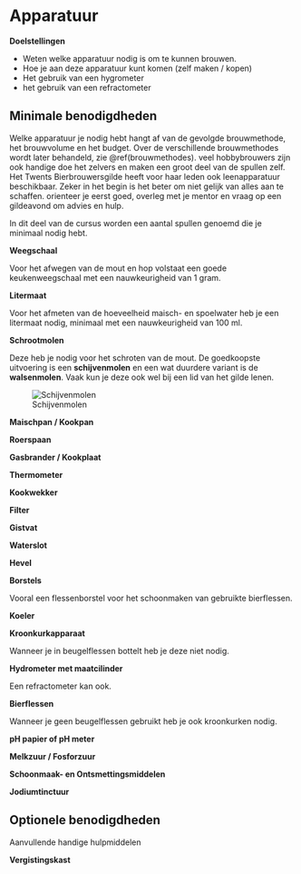 # Apparatuur {#apparatuur}

**Doelstellingen**

-  Weten welke apparatuur nodig is om te kunnen brouwen.
-  Hoe je aan deze apparatuur kunt komen (zelf maken / kopen)
-  Het gebruik van een hygrometer
-  het gebruik van een refractometer

## Minimale benodigdheden

Welke apparatuur je nodig hebt hangt af van de gevolgde brouwmethode, het brouwvolume en het budget. Over de verschillende brouwmethodes wordt later behandeld, zie \@ref(brouwmethodes). veel hobbybrouwers zijn ook handige doe het zelvers en maken een groot deel van de spullen zelf. Het Twents Bierbrouwersgilde heeft voor haar leden ook leenapparatuur beschikbaar. Zeker in het begin is het beter om niet gelijk van alles aan te schaffen. orienteer je eerst goed, overleg met je mentor en vraag op een gildeavond om advies en hulp.

In dit deel van de cursus worden een aantal spullen genoemd die je minimaal nodig hebt.

**Weegschaal**

Voor het afwegen van de mout en hop volstaat een goede keukenweegschaal met een nauwkeurigheid van 1 gram.

**Litermaat**

Voor het afmeten van de hoeveelheid maisch- en spoelwater heb je een litermaat nodig, minimaal met een nauwkeurigheid van 100 ml.

**Schrootmolen**

Deze heb je nodig voor het schroten van de mout. De goedkoopste uitvoering is een **schijvenmolen** en een wat duurdere variant is de **walsenmolen**. Vaak kun je deze ook wel bij een lid van het gilde lenen.

![Schijvenmolen](images/schijvenmolen.png)

**Maischpan / Kookpan**

**Roerspaan**

**Gasbrander / Kookplaat**

**Thermometer**

**Kookwekker**

**Filter**

**Gistvat**

**Waterslot**

**Hevel**

**Borstels**

Vooral een flessenborstel voor het schoonmaken van gebruikte bierflessen.

**Koeler**

**Kroonkurkapparaat**

Wanneer je in beugelflessen bottelt heb je deze niet nodig.

**Hydrometer met maatcilinder**

Een refractometer kan ook.

**Bierflessen**

Wanneer je geen beugelflessen gebruikt heb je ook kroonkurken nodig.

**pH papier of pH meter**

**Melkzuur / Fosforzuur**

**Schoonmaak- en Ontsmettingsmiddelen**

**Jodiumtinctuur**

## Optionele benodigdheden

Aanvullende handige hulpmiddelen

**Vergistingskast**
